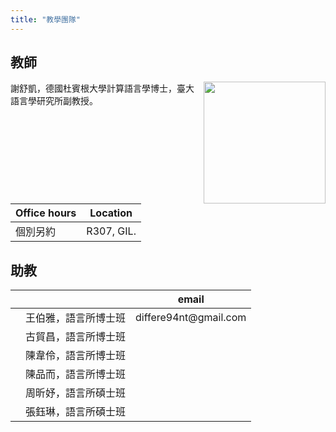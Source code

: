 ```yaml
---
title: "教學團隊"
---
```


## 教師

![](images/me2022.jpg){style="float:right;padding: 0 0 0 10px;" fig-alt="Headshot of Dr. Shu-Kai Hsieh" width="195"}

謝舒凱，德國杜賓根大學計算語言學博士，臺大語言學研究所副教授。

| Office hours | Location   |
|--------------|------------|
| 個別另約     | R307, GIL. |

## 助教

|     |                      | email |
|:---:|----------------------|-------|
|     | 王伯雅，語言所博士班 |   differe94nt@gmail.com     |
|     | 古貿昌，語言所博士班 |       |
|     | 陳韋伶，語言所博士班 |       |
|     | 陳品而，語言所博士班 |       |
|     | 周昕妤，語言所碩士班 |       |
|     | 張鈺琳，語言所碩士班 |       |
